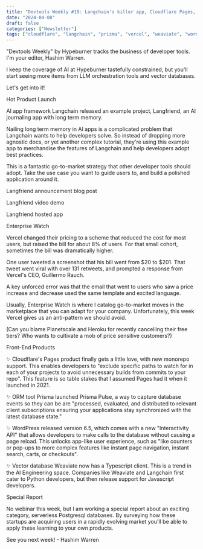 ```yaml
---
title: "Devtools Weekly #19: Langchain's killer app, Cloudflare Pages, and Vercel's pricing revolt"
date: "2024-04-08"
draft: false
categories: ["Newsletter"]
tags: ["cloudflare", "langchain", "prisma", "vercel", "weaviate", "wordpress"]
---
```


"Devtools Weekly" by Hypeburner tracks the business of developer tools. I'm your editor, Hashim Warren.







I keep the coverage of AI at Hypeburner tastefully constrained, but you'll start seeing more items from LLM orchestration tools and vector databases. 



Let's get into it! 







Hot Product Launch



AI app framework Langchain released an example project, Langfriend, an AI journaling app with long term memory.



Nailing long term memory in AI apps is a complicated problem that Langchain wants to help developers solve. So instead of dropping more agnostic docs, or yet another complex tutorial, they're using this example app to merchandise the features of Langchain and help developers adopt best practices.



This is a fantastic go-to-market strategy that other developer tools should adopt. Take the use case you want to guide users to, and build a polished application around it.




Langfriend announcement blog post



Langfriend video demo



Langfriend hosted app








Enterprise Watch



Vercel changed their pricing to a scheme that reduced the cost for most users, but raised the bill for about 8% of users. For that small cohort, sometimes the bill was dramatically higher.



One user tweeted a screenshot that his bill went from $20 to $201. That tweet went viral with over 131 retweets, and prompted a response from Vercel's CEO, Guillermo Rauch.



A key unforced error was that the email that went to users who saw a price increase and decrease used the same template and excited language.



Usually, Enterprise Watch is where I catalog go-to-market moves in the marketplace that you can adapt for your company. Unfortunately, this week Vercel gives us an anti-pattern we should avoid.



(Can you blame Planetscale and Heroku for recently cancelling their free tiers? Who wants to cultivate a mob of price sensitive customers?)







Front-End Products







✨ Cloudflare's Pages product finally gets a little love, with new monorepo support. This enables developers to "exclude specific paths to watch for in each of your projects to avoid unnecessary builds from commits to your repo". This feature is so table stakes that I assumed Pages had it when it launched in 2021. 



✨ ORM tool Prisma launched Prisma Pulse, a way to capture database events so they can be are "processed, evaluated, and distributed to relevant client subscriptions ensuring your applications stay synchronized with the latest database state."



✨ WordPress released version 6.5, which comes with a new "Interactivity API" that allows developers to make calls to the database without causing a page reload. This unlocks app-like user experience, such as "like counters or pop-ups to more complex features like instant page navigation, instant search, carts, or checkouts".



✨ Vector database Weaviate now has a Typescript client. This is a trend in the AI Engineering space. Companies like Weaviate and Langchain first cater to Python developers, but then release support for Javascript developers.



Special Report



No webinar this week, but I am working a special report about an exciting category, serverless Postgresql databases. By surveying how these startups are acquiring users in a rapidly evolving market you'll be able to apply these learning to your own products.



See you next week! - Hashim Warren